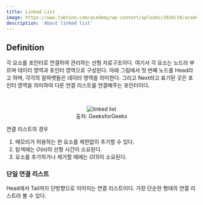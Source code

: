 ```yaml
---
title: Linked List
image: https://www.tabnine.com/academy/wp-content/uploads/2020/10/academy_1.png
description: 'About linked list'
---
```



## Definition

각 요소를 포인터로 연결하여 관리하는 선형 자료구조이다. 여기서 각 요소는 노드라 부르며 데이터 영역과 포인터 영역으로 구성된다.
아래 그림에서 첫 번째 노드를 Head라고 하며, 각각의 알파벳들은 데이터 영역을 의미한다. 그리고 Next라고 표기된 곳은 포인터 영역을 의미하여 다른 연결 리스트를 연결해주는 포인터이다.

<br/>

<center>
    <figure>
        <img src="https://media.geeksforgeeks.org/wp-content/cdn-uploads/gq/2013/03/Linkedlist.png" alt="linked list" />
        <figcaption>출처: GeeksforGeeks</figcaption>
    </figure>
</center>

연결 리스트의 경우

1. 메모리가 허용하는 한 요소를 제한없이 추가할 수 있다.
2. 탐색에는 $O(n)$의 선형 시간이 소요된다.
3. 요소를 추가하거나 제거할 때에는 $O(1)$이 소요된다.

### 단일 연결 리스트

Head에서 Tail까지 단방향으로 이어지는 연결 리스트이다. 가장 단순한 형태의 연결 리스트라 볼 수 있다.
